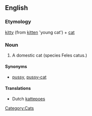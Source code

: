 ==English==

===Etymology===
[[kitty]] (from [[kitten]] 'young cat') + [[cat]]

===Noun===
{{en-noun|sg=[[kitty]]-[[cat]]}}

# {{context|colloquial|informal}} A domestic cat (species Feles catus.)

====Synonyms====
* [[pussy]], [[pussy-cat]]

====Translations====
*Dutch [[kattepoes]]

[[Category:Cats]]